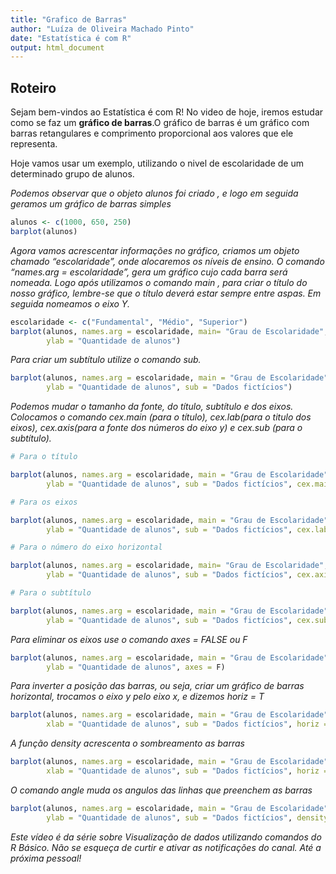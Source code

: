 ---
title: "Grafico de Barras"
author: "Luíza de Oliveira Machado Pinto"
date: "Estatística é com R"
output: html_document
---
## Roteiro
Sejam bem-vindos ao Estatística é com R!
No video de hoje, iremos estudar como se faz  um **gráfico de barras**.O gráfico de barras é um gráfico com barras retangulares e comprimento proporcional aos valores que ele representa.






Hoje vamos usar um exemplo, utilizando o nivel de escolaridade de um determinado grupo de alunos.

*Podemos observar que o objeto alunos foi criado , e logo em seguida geramos um gráfico de barras simples*


```{r Exemplo}
alunos <- c(1000, 650, 250)
barplot(alunos)
```

*Agora vamos acrescentar informações no gráfico, criamos um objeto chamado "escolaridade", onde alocaremos os níveis de ensino. O comando "names.arg = escolaridade", gera um gráfico cujo cada barra será nomeada. Logo após utilizamos o comando main ,  para criar o título do nosso gráfico, lembre-se que o título deverá estar sempre entre aspas. Em seguida nomeamos o eixo Y.*

```{r Bar01}
escolaridade <- c("Fundamental", "Médio", "Superior")
barplot(alunos, names.arg = escolaridade, main= "Grau de Escolaridade",
        ylab = "Quantidade de alunos")

```

*Para criar um subtítulo utilize o comando sub.*
```{r Bar02}
barplot(alunos, names.arg = escolaridade, main = "Grau de Escolaridade", 
        ylab = "Quantidade de alunos", sub = "Dados fictícios")
```

*Podemos mudar o tamanho da fonte, do título, subtítulo e dos eixos. Colocamos o comando cex.main (para o título), cex.lab(para o titulo dos eixos), cex.axis(para a fonte dos números do eixo y) e cex.sub (para o subtítulo).*

```{r Bar03}
# Para o título

barplot(alunos, names.arg = escolaridade, main = "Grau de Escolaridade", 
        ylab = "Quantidade de alunos", sub = "Dados fictícios", cex.main = 2)

# Para os eixos

barplot(alunos, names.arg = escolaridade, main = "Grau de Escolaridade", 
        ylab = "Quantidade de alunos", sub = "Dados fictícios", cex.lab = 1.5)

# Para o número do eixo horizontal

barplot(alunos, names.arg = escolaridade, main= "Grau de Escolaridade", 
        ylab = "Quantidade de alunos", sub = "Dados fictícios", cex.axis = 2)

# Para o subtítulo

barplot(alunos, names.arg = escolaridade, main = "Grau de Escolaridade", 
        ylab = "Quantidade de alunos", sub = "Dados fictícios", cex.sub = 2)
```

*Para eliminar os eixos use o comando axes = FALSE ou F* 
```{r Bar04}

barplot(alunos, names.arg = escolaridade, main = "Grau de Escolaridade", 
        ylab = "Quantidade de alunos", axes = F)
```

*Para inverter a posição das barras, ou seja, criar um gráfico de barras horizontal, trocamos o eixo y pelo eixo x, e dizemos horiz = T*

```{r Bar05}
barplot(alunos, names.arg = escolaridade, main = "Grau de Escolaridade", 
        xlab = "Quantidade de alunos", sub = "Dados fictícios", horiz = T)
```

*A função density acrescenta o sombreamento as barras*

```{r Bar06}
barplot(alunos, names.arg = escolaridade, main = "Grau de Escolaridade", 
        xlab = "Quantidade de alunos", sub = "Dados fictícios", horiz = T)
```

*O comando angle muda os angulos das linhas que preenchem as barras*

```{r Bar07}
barplot(alunos, names.arg = escolaridade, main = "Grau de Escolaridade", 
        ylab = "Quantidade de alunos", sub = "Dados fictícios", density = 20, angle = 180)

```

*Este vídeo é da série sobre Visualização de dados utilizando comandos do R Básico. Não se esqueça de curtir e ativar as notificações do canal. Até a próxima pessoal!*










